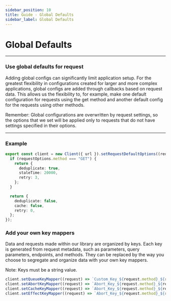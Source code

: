 ```yaml
---
sidebar_position: 10
title: Guide - Global Defaults
sidebar_label: Global Defaults
---
```


# Global Defaults

---

### Use global defaults for request

Adding global configs can significantly limit application setup. For the greatest flexibility in configurations created
for larger and more complex applications, global configs are added through callbacks based on request data. This allows
us the flexibility to, for example, make one default configuration for requests using the get method and another default
config for the requests using other methods.

Remember: Global configurations are overwritten by request settings, so the options that we set will be applied only to
requests that do not have settings specified in their options.

---

### Example

```ts
export const client = new Client({ url }).setRequestDefaultOptions((requestOptions) => {
  if (requestOptions.method === "GET") {
    return {
      deduplicate: true,
      staleTime: 20000,
      retry: 3,
    };
  }

  return {
    deduplicate: false,
    cache: false,
    retry: 0,
  };
});
```

### Add your own key mappers

Data and requests made within our library are organized by keys. Each key is generated from request metadata, such as
parameters, query parameters, endpoints, and methods. They can be replaced by the way you choose to segregate and
organize data with your own key mappers.

Note: Keys must be a string value.

```ts
client.setQueueKeyMapper((request) => `Custom_Key_${request.method}_${request.endpoint}`);
client.setAbortKeyMapper((request) => `Abort_Key_${request.method}_${request.endpoint}`);
client.setCacheKeyMapper((request) => `Abort_Key_${request.method}_${request.endpoint}`);
client.setEffectKeyMapper((request) => `Abort_Key_${request.method}_${request.endpoint}`);
```

